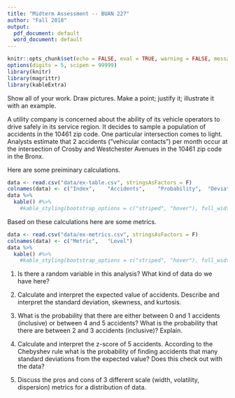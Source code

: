 ---
title: "Midterm Assessment -- BUAN 227"
author: "Fall 2018"
output:
  pdf_document: default
  word_document: default
---

```{r setup, include=FALSE}
knitr::opts_chunk$set(echo = FALSE, eval = TRUE, warning = FALSE, message = TRUE)
options(digits = 5, scipen = 99999)
library(knitr)
library(magrittr)
library(kableExtra)
```

Show all of your work. Draw pictures. Make a point; justify it; illustrate it with an example. 

A utility company is concerned about the ability of its vehicle operators to drive safely in its service region. It decides to sample a population of accidents in the 10461 zip code. One particular intersection comes to light. Analysts estimate that 2 accidents ("vehicular contacts") per month occur at the intersection of Crosby and Westchester Avenues in the 10461 zip code in the Bronx. 

Here are some preiminary calculations.

```{r}
data <- read.csv("data/ex-table.csv", stringsAsFactors = F)
colnames(data) <- c("Index",	"Accidents",	"Probability",	"Deviations Squared",	"Deviations Cubed", "Quartic Deviations")
data %>% 
  kable() #%>%
    #kable_styling(bootstrap_options = c("striped", "hover"), full_width = F)
```

Based on these calculations here are some metrics.

```{r}
data <- read.csv("data/ex-metrics.csv", stringsAsFactors = F)
colnames(data) <- c("Metric",	"Level")
data %>% 
  kable() #%>%
    #kable_styling(bootstrap_options = c("striped", "hover"), full_width = F)
```



1. Is there a random variable in this analysis? What kind of data do we have here?

2. Calculate and interpret the expected value of accidents. Describe and interpret the standard deviation, skewness, and kurtosis. 

3. What is the probability that there are either between 0 and 1 accidents (inclusive) or between 4 and 5 accidents? What is the probability that there are between 2 and 3 accidents (inclusive)? Explain.

4. Calculate and interpret the z-score of 5 accidents. According to the Chebyshev rule what is the probability of finding accidents that many standard deviations from the expected value? Does this check out with the data?

5. Discuss the pros and cons of 3 different scale (width, volatility, dispersion) metrics for a distribution of data.